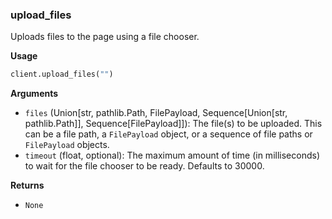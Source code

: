 
### upload_files

Uploads files to the page using a file chooser.

**Usage**

```python
client.upload_files("")
```

**Arguments**

- `files` (Union[str, pathlib.Path, FilePayload, Sequence[Union[str, pathlib.Path]], Sequence[FilePayload]]): The file(s) to be uploaded.
  This can be a file path, a `FilePayload` object, or a sequence of file paths or `FilePayload` objects.
- `timeout` (float, optional): The maximum amount of time (in milliseconds) to wait for the file chooser to be ready. Defaults to 30000.

**Returns**

- `None`

<InfoSnippet />
